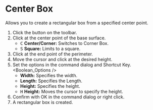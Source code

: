 
# Center Box

<Reference shortcut='' command='Center Box' button='Toolbar' />

Allows you to create a rectangular box from a specified center point.

1. Click the button <ButtonIcon type="button-center-box" /> on the toolbar.
2. Click at the center point of the base surface.
   - <kbd>C</kbd> **Center/Corner:** Switches to Corner Box.
   - <kbd>S</kbd> **Square:** Limits to a square.
3. Click at the end point of the perimeter.
4. Move the cursor and click at the desired height.
5. Set the options in the command dialog and Shortcut Key.
   <Boolean_Options />
   - **Width:** Specifies the width.
   - **Length:** Specifies the Length.
   - **Height:** Specifies the height.
   - <kbd>H</kbd> **Height:** Moves the cursor to specify the height.
6. Confirm with OK in the command dialog or right click.
7. A rectangular box is created.

